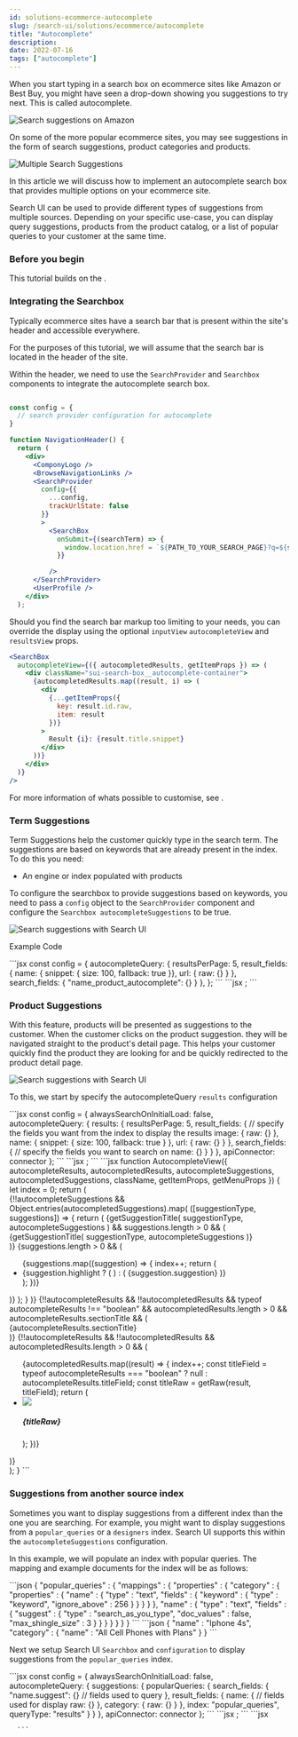 ```yaml
---
id: solutions-ecommerce-autocomplete
slug: /search-ui/solutions/ecommerce/autocomplete
title: "Autocomplete"
description:
date: 2022-07-16
tags: ["autocomplete"]
---
```


When you start typing in a search box on ecommerce sites like Amazon or Best Buy, you might have seen a drop-down showing you suggestions to try next. This is called autocomplete.

![Search suggestions on Amazon](images/ecommerce/autocomplete/query-suggestions-amazon.png)

On some of the more popular ecommerce sites, you may see suggestions in the form of search suggestions, product categories and products.

![Multiple Search Suggestions](images/ecommerce/autocomplete/federated-search-products.png)

In this article we will discuss how to implement an autocomplete search box that provides multiple options on your ecommerce site.

Search UI can be used to provide different types of suggestions from multiple sources. Depending on your specific use-case, you can display query suggestions, products from the product catalog, or a list of popular queries to your customer at the same time.

### Before you begin

This tutorial builds on the <DocLink id="api-react-components-search-box" text="searchbox autocomplete documentation" />.

### Integrating the Searchbox

Typically ecommerce sites have a search bar that is present within the site's header and accessible everywhere.

For the purposes of this tutorial, we will assume that the search bar is located in the header of the site.

Within the header, we need to use the `SearchProvider` and `Searchbox` components to integrate the autocomplete search box.

```jsx

const config = {
  // search provider configuration for autocomplete
}

function NavigationHeader() {
  return (
    <div>
      <ComponyLogo />
      <BrowseNavigationLinks />
      <SearchProvider
        config={{
          ...config,
          trackUrlState: false
        }}
        >
          <SearchBox
            onSubmit={(searchTerm) => {
              window.location.href = `${PATH_TO_YOUR_SEARCH_PAGE}?q=${searchTerm}`;
            }}

          />
      </SearchProvider>
      <UserProfile />
    </div>
  );
```

Should you find the search bar markup too limiting to your needs, you can override the display using the optional `inputView` `autocompleteView` and `resultsView` props.

```jsx
<SearchBox
  autocompleteView={({ autocompletedResults, getItemProps }) => (
    <div className="sui-search-box__autocomplete-container">
      {autocompletedResults.map((result, i) => (
        <div
          {...getItemProps({
            key: result.id.raw,
            item: result
          })}
        >
          Result {i}: {result.title.snippet}
        </div>
      ))}
    </div>
  )}
/>
```

For more information of whats possible to customise, see <DocLink id="api-react-components-search-box" text="searchbox autocomplete documentation" />.

### Term Suggestions

Term Suggestions help the customer quickly type in the search term. The suggestions are based on keywords that are already present in the index. To do this you need:

- An engine or index populated with products

To configure the searchbox to provide suggestions based on keywords, you need to pass a `config` object to the `SearchProvider` component and configure the `Searchbox autocompleteSuggestions` to be true.

![Search suggestions with Search UI](images/ecommerce/autocomplete/query-suggestions-es-shop.png)

Example Code

<DocTabs>
  <DocTab name="Configuration">
      ```jsx
      const config = {
        autocompleteQuery: {
          resultsPerPage: 5,
          result_fields: {
            name: { snippet: { size: 100, fallback: true }},
            url: { raw: {} }
          },
          search_fields: {
            "name_product_autocomplete": {}
          }
        },
      };
      ```
  </DocTab>
  <DocTab name="Searchbox Component">
      ```jsx
      <SearchBox autocompleteResults={{
        titleField: "name",
        urlField: "url"
      }} />;
      ```
  </DocTab>
</DocTabs>

### Product Suggestions

With this feature, products will be presented as suggestions to the customer. When the customer clicks on the product suggestion. they will be navigated straight to the product's detail page. This helps your customer quickly find the product they are looking for and be quickly redirected to the product detail page.

![Search suggestions with Search UI](images/ecommerce/autocomplete/query-results-es-shop.png)

To this, we start by specify the autocompleteQuery `results` configuration

<DocTabs>
  <DocTab name="Configuration">
      ```jsx
        const config = {
          alwaysSearchOnInitialLoad: false,
          autocompleteQuery: {
            results: {
              resultsPerPage: 5,
              result_fields: {
                // specify the fields you want from the index to display the results
                image: { raw: {} },
                name: { snippet: { size: 100, fallback: true } },
                url: { raw: {} }
              },
              search_fields: {
                // specify the fields you want to search on
                name: {}
              }
            }
          },
          apiConnector: connector
        };
      ```
  </DocTab>
  <DocTab name="Searchbox Component">
      ```jsx
      <SearchBox autocompleteResults={{
        titleField: "name",
        urlField: "url"
      }} autocompleteView={AutocompleteView} />;
      ```
  </DocTab>
  <DocTab name="Autocomplete View Component">
      ```jsx
        function AutocompleteView({
          autocompleteResults,
          autocompletedResults,
          autocompleteSuggestions,
          autocompletedSuggestions,
          className,
          getItemProps,
          getMenuProps
        }) {
          let index = 0;
          return (
            <div
              {...getMenuProps({
                className: ["sui-search-box__autocomplete-container", className].join(
                  " "
                )
              })}
            >
              <div>
                {!!autocompleteSuggestions &&
                  Object.entries(autocompletedSuggestions).map(
                    ([suggestionType, suggestions]) => {
                      return (
                        <React.Fragment key={suggestionType}>
                          {getSuggestionTitle(
                            suggestionType,
                            autocompleteSuggestions
                          ) &&
                            suggestions.length > 0 && (
                              <div className="sui-search-box__section-title">
                                {getSuggestionTitle(
                                  suggestionType,
                                  autocompleteSuggestions
                                )}
                              </div>
                            )}
                          {suggestions.length > 0 && (
                            <ul className="sui-search-box__suggestion-list">
                              {suggestions.map((suggestion) => {
                                index++;
                                return (
                                  <li
                                    {...getItemProps({
                                      key:
                                        suggestion.suggestion || suggestion.highlight,
                                      index: index - 1,
                                      item: suggestion
                                    })}
                                    data-transaction-name="query suggestion"
                                  >
                                    {suggestion.highlight ? (
                                      <span
                                        dangerouslySetInnerHTML={{
                                          __html: suggestion.highlight
                                        }}
                                      />
                                    ) : (
                                      <span>{suggestion.suggestion}</span>
                                    )}
                                  </li>
                                );
                              })}
                            </ul>
                          )}
                        </React.Fragment>
                      );
                    }
                  )}
                {!!autocompleteResults &&
                  !!autocompletedResults &&
                  typeof autocompleteResults !== "boolean" &&
                  autocompletedResults.length > 0 &&
                  autocompleteResults.sectionTitle && (
                    <div className="sui-search-box__section-title">
                      {autocompleteResults.sectionTitle}
                    </div>
                  )}
                {!!autocompleteResults &&
                  !!autocompletedResults &&
                  autocompletedResults.length > 0 && (
                    <ul className="autocomplete-results">
                      {autocompletedResults.map((result) => {
                        index++;
                        const titleField =
                          typeof autocompleteResults === "boolean"
                            ? null
                            : autocompleteResults.titleField;
                        const titleRaw = getRaw(result, titleField);
                        return (
                          <li
                            {...getItemProps({
                              key: result.id.raw,
                              index: index - 1,
                              item: result
                            })}
                            className="autocomplete-result-item"
                          >
                            <img
                              className="autocomplete-result-item--img"
                              src={result.image.raw}
                            />
                            <h5>{titleRaw}</h5>
                          </li>
                        );
                      })}
                    </ul>
                  )}
              </div>
            </div>
          );
        }
      ```
  </DocTab>
</DocTabs>

### Suggestions from another source index

<DocCallOut color="warning" title="Requires Elasticsearch Connector" />

Sometimes you want to display suggestions from a different index than the one you are searching. For example, you might want to display suggestions from a `popular_queries` or a `designers` index. Search UI supports this within the `autocompleteSuggestions` configuration.

In this example, we will populate an index with popular queries. The mapping and example documents for the index will be as follows:

<DocTabs>
  <DocTab name="Mapping">
      ```json
        {
  "popular_queries" : {
    "mappings" : {
      "properties" : {
        "category" : {
          "properties" : {
            "name" : {
              "type" : "text",
              "fields" : {
                "keyword" : {
                  "type" : "keyword",
                  "ignore_above" : 256
                }
              }
            }
          }
        },
        "name" : {
          "type" : "text",
          "fields" : {
            "suggest" : {
              "type" : "search_as_you_type",
              "doc_values" : false,
              "max_shingle_size" : 3
            }
          }
        }
      }
    }
  }
}
      ```
      </DocTab>
      <DocTab name="Example Document">
```json
{
  "name" : "Iphone 4s",
  "category" : {
    "name" : "All Cell Phones with Plans"
  }
}
```
      </DocTab>
</DocTabs>

Next we setup Search UI `Searchbox` and `configuration` to display suggestions from the `popular_queries` index.

<DocTabs>
  <DocTab name="Configuration">
      ```jsx
        const config = {
          alwaysSearchOnInitialLoad: false,
          autocompleteQuery: {
            suggestions: {
              popularQueries: {
                search_fields: {
                  "name.suggest": {} // fields used to query
                },
                result_fields: {
                  name: { // fields used for display
                    raw: {}
                  },
                  category: {
                    raw: {}
                  }
                },
                index: "popular_queries",
                queryType: "results"
              }
            }
          },
          apiConnector: connector
        };
      ```
  </DocTab>
  <DocTab name="Searchbox Component">
      ```jsx
      <SearchBox autocompleteSuggestions={{
          popularQueries: {
            queryType: "results",
            displayField: "name" // specify which field used to display the suggestion
          }}} autocompleteView={AutocompleteView} />;
      ```
  </DocTab>
  <DocTab name="Autocomplete View Component">
      ```jsx
       
      ```
  </DocTab>
